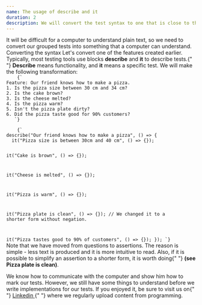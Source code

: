 ```yaml
---
name: The usage of describe and it
duration: 2
description: We will convert the test syntax to one that is close to the syntax used by the testing tools.
---
```


<Prelude>
  <M>
    It will be difficult for a computer to understand plain text, so we need to
    convert our grouped tests into something that a computer can understand.
  </M>
</Prelude>

<Section>
  <XL>Converting the syntax</XL>
  <M>
    Let's convert one of the features created earlier. Typically, most testing
    tools use blocks <B>describe</B> and <B>it</B> to describe tests.{" "}
    <B>Describe</B> means functionality, and <B>it</B> means a specific test. We
    will make the following transformation:
  </M>
  <Code mode="static" lang="markdown" description="For humans">
    {`
Feature: Our friend knows how to make a pizza.
1. Is the pizza size between 30 cm and 34 cm?
2. Is the cake brown?
3. Is the cheese melted?
4. Is the pizza warm?
5. Isn't the pizza plate dirty?
6. Did the pizza taste good for 90% customers?
   `}
  </Code>
  <Code mode="static" lang="ts" description="For computers">
    {`
describe("Our friend knows how to make a pizza", () => {
  it("Pizza size is between 30cm and 40 cm", () => {});
 
  it("Cake is brown", () => {});
 
  it("Cheese is melted", () => {});
   
  it("Pizza is warm", () => {});
   
  it("Pizza plate is clean", () => {}); // We changed it to a shorter form without negation.
   
  it("Pizza tastes good to 90% of customers", () => {});
});
    `}
  </Code>
  <M>
    Note that we have moved from questions to assertions. The reason is simple -
    less text is produced and it is more intuitive to read. Also, if it is
    possible to simplify an assertion to a shorter form, it is worth doing{" "}
    <B>(see Pizza plate is clean)</B>.
  </M>
</Section>

<Summary>
  <M>
    We know how to communicate with the computer and show him how to mark our
    tests. However, we still have some things to understand before we write
    implementations for our tests.
  </M>
  <M>
    If you enjoyed it, be sure to visit us on{" "}
    <A href="https://www.linkedin.com/in/adrian-po%C5%82ubi%C5%84ski-281ab2172/" outside>
      Linkedin
    </A>{" "}
    where we regularly upload content from programming.
  </M>
</Summary>
